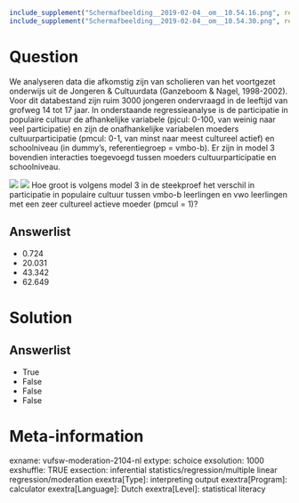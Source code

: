 ```r
include_supplement("Schermafbeelding__2019-02-04__om__10.54.16.png", recursive = TRUE)
include_supplement("Schermafbeelding__2019-02-04__om__10.54.30.png", recursive = TRUE)
```

Question
========
We analyseren data die afkomstig zijn van scholieren van het voortgezet
onderwijs uit de Jongeren & Cultuurdata (Ganzeboom & Nagel, 1998-2002).
Voor dit databestand zijn ruim 3000 jongeren ondervraagd in de leeftijd
van grofweg 14 tot 17 jaar. In onderstaande regressieanalyse is de
participatie in populaire cultuur de afhankelijke variabele (pjcul:
0-100, van weinig naar veel participatie) en zijn de onafhankelijke
variabelen moeders cultuurparticipatie (pmcul: 0-1, van minst naar meest
cultureel actief) en schoolniveau (in dummy’s, referentiegroep =
vmbo-b). Er zijn in model 3 bovendien interacties toegevoegd tussen
moeders cultuurparticipatie en schoolniveau.  
  
![](Schermafbeelding__2019-02-04__om__10.54.16.png)
![](Schermafbeelding__2019-02-04__om__10.54.30.png)
Hoe groot is volgens model 3 in de steekproef het verschil in
participatie in populaire cultuur tussen vmbo-b leerlingen en vwo
leerlingen met een zeer cultureel actieve moeder (pmcul = 1)?

Answerlist
----------
* 0.724
* 20.031
* 43.342
* 62.649

Solution
========










Answerlist
----------
* True
* False
* False
* False

Meta-information
================
exname: vufsw-moderation-2104-nl
extype: schoice
exsolution: 1000
exshuffle: TRUE
exsection: inferential statistics/regression/multiple linear regression/moderation
exextra[Type]: interpreting output
exextra[Program]: calculator
exextra[Language]: Dutch
exextra[Level]: statistical literacy

